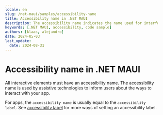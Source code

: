 ```yaml
---
locale: en
slug: /net-maui/samples/accessibility-name
title: Accessibility name in .NET MAUI
description: The accessibility name indicates the name used for interface elements by assistive technologies.
keywords: [.NET MAUI, accessibility, code sample]
authors: [klaas, alejandro]
date: 2024-05-03
last_update:
  date: 2024-08-31
---
```


# Accessibility name in .NET MAUI

All interactive elements must have an accessibility name. The accessibility name is used by assistive technologies to inform users about the ways to interact with your app.

For apps, the `accessibility name` is usually equal to the `accessibility label`. See [accessibility label](https://appt.org/en/docs/net-maui/samples/accessibility-label) for more ways of setting an accessibility label.

<CodeSample id="accessibility-name" platform="net-maui" locale="en"/>
